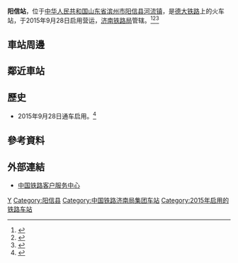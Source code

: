 {{Expand|time=2016-05-01T13:33:05+00:00}}
{{Not|信阳站|阳新站}}
{{Infobox China railway station
|车站名称 = 阳信站
|图片 = 
|图片介绍 = 
|其他名称 = 
|车站拼音 = Yangxin
|英文名称 = Yangxin Railway Station
|车站代码 = 16239<ref>{{cite web|url=http://hyfw.12306.cn/hyinfo/action/FwcszsAction_index?type=1|title=营业站服务信息查询|publisher=[[中国铁路客户服务中心|中国铁路客户服务中心]]|accessdate=2017-01-01|archive-date=2016-11-06|archive-url=https://web.archive.org/web/20161106075157/http://hyfw.12306.cn/hyinfo/action/FwcszsAction_index?type=1|dead-url=no}}</ref>
|电报码 = YVK
|拼音码 = YXI
|车站类型 = 
|技术性质 = 
|业务性质 = 
|始建时间 = 
|开通运营 = 
|车站位置 = [[山东省|山东省]][[滨州市|滨州市]][[阳信县|阳信县]][[河流镇|河流镇]]
|坐标 = {{coord|37.568612|N|117.612431|E|display=inline,title}}
|归属 = [[济南铁路局|济南铁路局]][[淄博车务段|淄博车务段]]
|线路 = [[德大铁路|德大铁路]]
|车站等级 = [[三等站_(中鐵)|三等站]]
|使用状态 = 运营中
|股道数目 = 
|正线 = 
|到发线 = 
|其它线 = 
|月台数目 = 
|侧式站台 = 
|岛式站台 = 
|站台面 = 
|网站 = 
|站线配置图 = 
}}
'''阳信站'''，位于[[中华人民共和国|中华人民共和国]][[山东省|山东省]][[滨州市|滨州市]][[阳信县|阳信县]][[河流镇|河流镇]]，是[[德大铁路|德大铁路]]上的火车站，于2015年9月28日启用营运，[[济南铁路局|济南铁路局]]管辖。<ref>{{Cite web |url=http://binzhou.sdchina.com/show/3505651.html |title=阳信火车站主体完工 站前广场明年完工 |access-date=2016-05-01 |archive-url=https://web.archive.org/web/20170330072113/http://binzhou.sdchina.com/show/3505651.html |archive-date=2017-03-30 |dead-url=yes }}</ref><ref>{{Cite web |url=http://sd.china.com.cn/a/2015/fzzx_0923/365405.html |title=滨州市公安局副局长王洪涛督导阳信县新建火车客运站安保工作 |accessdate=2016-05-01 |archive-date=2017-03-30 |archive-url=https://web.archive.org/web/20170330022802/http://sd.china.com.cn/a/2015/fzzx_0923/365405.html |dead-url=no }}</ref><ref>{{Cite web |url=http://news.lznews.cn/2014/0714/740295.html |title=滨州德大铁路阳信站场主体基本完成 12月底阳信火车站及附属配套设施具备使用条件 |access-date=2016-05-01 |archive-url=https://web.archive.org/web/20170330022703/http://news.lznews.cn/2014/0714/740295.html |archive-date=2017-03-30 |dead-url=yes }}</ref>
==車站周邊==
== 鄰近車站 ==
{{start rail box|[[中国铁路|中国铁路]]}}
{{s-inop|[[钓马杨站|钓马杨]]|往 [[黄河涯站|黄河涯]]}}
{{s-line|[[德大铁路|德大铁路]]}}
{{s-inop|[[雷家站|雷家]]|往 [[大家洼站|大家洼]]}}
{{s-end}}

==歷史==
* 2015年9月28日通车启用。<ref>{{Cite web |url=http://mt.sohu.com/20150923/n421863836.shtml |title=不光滨州火车站，阳信火车站也将在28日正式开通！ |accessdate=2016-05-01 |archive-date=2015-10-13 |archive-url=https://web.archive.org/web/20151013073138/http://mt.sohu.com/20150923/n421863836.shtml |dead-url=no }}</ref>
==參考資料==
{{reflist}}
==外部連結==
* [http://www.12306.cn/mormhweb/ 中国铁路客户服务中心]{{Wayback|url=http://www.12306.cn/mormhweb/ |date=20180205163941 }}
{{China-rail-stub}}
{{德大铁路}}
[[Category:滨州市铁路车站|Y]]
[[Category:阳信县|Category:阳信县]]
[[Category:中国铁路济南局集团车站|Category:中国铁路济南局集团车站]]
[[Category:2015年启用的铁路车站|Category:2015年启用的铁路车站]]